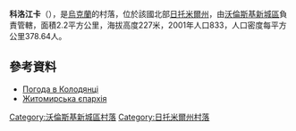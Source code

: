 {{coord|50|25|53|N|27|29|41|E|scale:30000|display=title}}

'''科洛江卡'''（{{lang-uk|Колодянка}}），是[[烏克蘭|烏克蘭]]的村落，位於該國北部[[日托米爾州|日托米爾州]]，由[[沃倫斯基新城區|沃倫斯基新城區]]負責管轄，面積2.2平方公里，海拔高度227米，2001年人口833，人口密度每平方公里378.64人。

==參考資料==
* [http://weather.in.ua/ua/zhitomirskaja/11117 Погода в Колодянці] {{Wayback|url=http://weather.in.ua/ua/zhitomirskaja/11117 |date=20111219131403 }}
* [http://www.cerkva.info/en/news/diocesan-news/7985-jytomyrska-eparhiya-novyny-13-01-2016.html Житомирська єпархія] {{Wayback|url=http://www.cerkva.info/en/news/diocesan-news/7985-jytomyrska-eparhiya-novyny-13-01-2016.html |date=20160120115946 }}

{{DEFAULTSORT:Колодянка}}
[[Category:沃倫斯基新城區村落|Category:沃倫斯基新城區村落]]
[[Category:日托米爾州村落|Category:日托米爾州村落]]


{{Zhytomyr-geo-stub}}